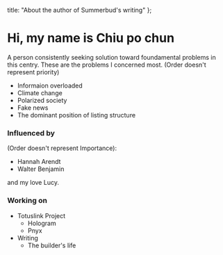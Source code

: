
  title: "About the author of Summerbud's writing"
};

# Hi, my name is Chiu po chun

A person consistently seeking solution toward foundamental problems in this centry. These are the problems I concerned most. (Order doesn't represent priority)

- Informaion overloaded
- Climate change
- Polarized society 
- Fake news
- The dominant position of listing structure

### Influenced by 
(Order doesn't represent Importance):

- Hannah Arendt
- Walter Benjamin

and my love Lucy.

### Working on 

- Totuslink Project
  - Hologram
  - Pnyx
- Writing
  - The builder's life
